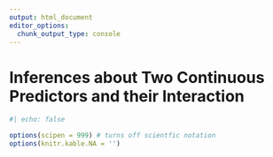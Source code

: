 ```yaml
--- 
output: html_document 
editor_options:  
  chunk_output_type: console
--- 
```

 

# Inferences about Two Continuous Predictors and their Interaction

```r
#| echo: false

options(scipen = 999) # turns off scientfic notation
options(knitr.kable.NA = '')
```


